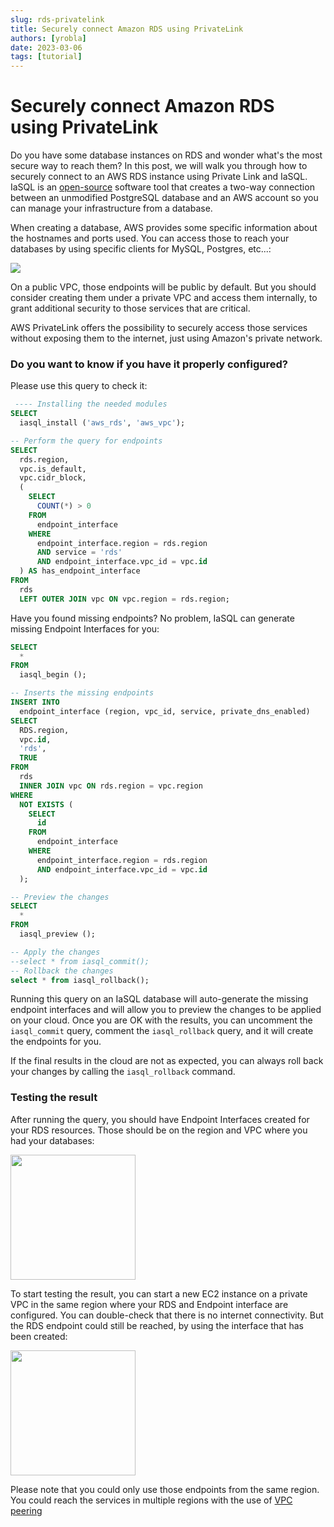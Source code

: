```yaml
---
slug: rds-privatelink
title: Securely connect Amazon RDS using PrivateLink
authors: [yrobla]
date: 2023-03-06
tags: [tutorial]
---
```


# Securely connect Amazon RDS using PrivateLink

Do you have some database instances on RDS and wonder what's the most secure way to reach them? In this post, we will walk you through how to securely connect to an AWS RDS instance using Private Link and IaSQL. IaSQL is an [open-source](https://github.com/iasql/iasql) software tool that creates a two-way connection between an unmodified PostgreSQL database and an AWS account so you can manage your infrastructure from a database.

<!-- truncate -->

When creating a database, AWS provides some specific information about the hostnames and ports used. You can access those to reach your databases by using specific clients for MySQL, Postgres, etc...:

<img src="/img/how_to_connect_rds.png" />

On a public VPC, those endpoints will be public by default. But you should consider creating them under a
private VPC and access them internally, to grant additional security to those services that are critical.

AWS PrivateLink offers the possibility to securely access those services without exposing them to the internet,
just using Amazon's private network.

### Do you want to know if you have it properly configured?

Please use this query to check it:

```sql title="Run SQL to check your endpoints"
 ---- Installing the needed modules
SELECT
  iasql_install ('aws_rds', 'aws_vpc');

-- Perform the query for endpoints
SELECT
  rds.region,
  vpc.is_default,
  vpc.cidr_block,
  (
    SELECT
      COUNT(*) > 0
    FROM
      endpoint_interface
    WHERE
      endpoint_interface.region = rds.region
      AND service = 'rds'
      AND endpoint_interface.vpc_id = vpc.id
  ) AS has_endpoint_interface
FROM
  rds
  LEFT OUTER JOIN vpc ON vpc.region = rds.region;
```

Have you found missing endpoints? No problem, IaSQL can generate missing Endpoint Interfaces for you:

```sql title="Add missing endpoint interfaces"
SELECT
  *
FROM
  iasql_begin ();

-- Inserts the missing endpoints
INSERT INTO
  endpoint_interface (region, vpc_id, service, private_dns_enabled)
SELECT
  RDS.region,
  vpc.id,
  'rds',
  TRUE
FROM
  rds
  INNER JOIN vpc ON rds.region = vpc.region
WHERE
  NOT EXISTS (
    SELECT
      id
    FROM
      endpoint_interface
    WHERE
      endpoint_interface.region = rds.region
      AND endpoint_interface.vpc_id = vpc.id
  );

-- Preview the changes
SELECT
  *
FROM
  iasql_preview ();

-- Apply the changes
--select * from iasql_commit();
-- Rollback the changes
select * from iasql_rollback();
```

Running this query on an IaSQL database will auto-generate the missing endpoint interfaces and will allow you to preview the changes to be applied on your cloud. Once you are OK with the results,
you can uncomment the `iasql_commit` query, comment the `iasql_rollback` query, and it will create the endpoints for you.

If the final results in the cloud are not as expected, you can always roll back your changes by calling the `iasql_rollback` command.

### Testing the result

After running the query, you should have Endpoint Interfaces created for your RDS resources. Those should be on the region and VPC where you had your databases:

<div class="col col--12">
  <img src="/img/rds_endpoint_interfaces_created.png" height="200" />
</div>

To start testing the result, you can start a new EC2 instance on a private VPC in the same region
where your RDS and Endpoint interface are configured. You can double-check that there is no internet
connectivity. But the RDS endpoint could still be reached, by using the interface that has been created:

<div class="col col--12">
  <img src="/img/access_rds_endpoint.png" height="200" />
</div>

Please note that you could only use those endpoints from the same region. You could reach the services in multiple regions with the use of <a href="https://docs.aws.amazon.com/vpc/latest/peering/what-is-vpc-peering.html" target="_blank">
VPC peering</a>
